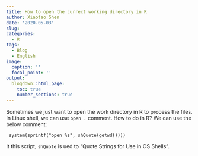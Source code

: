 ```yaml
---
title: How to open the currect working directory in R
author: Xiaotao Shen
date: '2020-05-03'
slug: 
categories:
  - R
tags:
  - Blog
  - English
image:
  caption: ''
  focal_point: ''
output:
  blogdown::html_page:
    toc: true
    number_sections: true
---
```



Sometimes we just want to open the work directory in R to process the files. In Linux shell, we can use `open .` comment. How to do in R? We can use the below comment:

```
 system(sprintf("open %s", shQuote(getwd())))
```

It this script, `shQuote` is ued to "Quote Strings for Use in OS Shells". 

